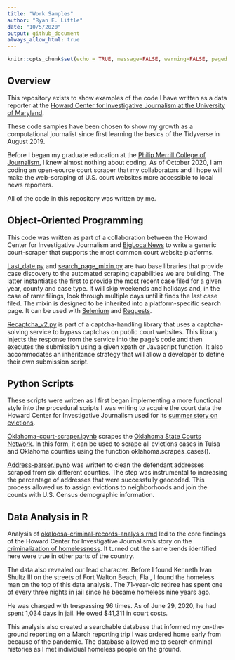 ```yaml
---
title: "Work Samples"
author: "Ryan E. Little"
date: "10/5/2020"
output: github_document
always_allow_html: true
---
```

```r
knitr::opts_chunk$set(echo = TRUE, message=FALSE, warning=FALSE, paged.print=TRUE)
```

## Overview

This repository exists to show examples of the code I have written as a data reporter at the [Howard Center for Investigative Journalism at the University of Maryland](https://merrill.umd.edu/about-merrill/signature-programs/the-howard-center-for-investigative-journalism/).

These code samples have been chosen to show my growth as a computational journalist since first learning the basics of the Tidyverse in August 2019.

Before I began my graduate education at the [Philip Merrill College of Journalism](https://merrill.umd.edu/), I knew almost nothing about coding. As of October 2020, I am coding an open-source court scraper that my collaborators and I hope will make the web-scraping of U.S. court websites more accessible to local news reporters.

All of the code in this repository was written by me.


## Object-Oriented Programming<a id="object"></a>

This code was written as part of a collaboration between the Howard Center for Investigative Journalism and [BigLocalNews](https://biglocalnews.org/#/login) to write a generic court-scraper that supports the most common court website platforms. 

[Last_date.py](https://github.com/ryanelittle/work_samples/blob/main/python-oop-coding/last_date.py) and [search_page_mixin.py](https://github.com/ryanelittle/work_samples/blob/main/python-oop-coding/search_page_mixin.py) are two base libraries that provide case discovery to the automated scraping capabilities we are building. The latter instantiates the first to provide the most recent case filed for a given year, county and case type. It will skip weekends and holidays and, in the case of rarer filings, look through multiple days until it finds the last case filed. The mixin is designed to be inherited into a platform-specific search page. It can be used with [Selenium](https://selenium-python.readthedocs.io/) and [Requests](https://requests.readthedocs.io/en/master/).

[Recaptcha_v2.py](https://github.com/ryanelittle/work_samples/blob/main/python-oop-coding/recaptcha_v2.py) is part of a captcha-handling library that uses a captcha-solving service to bypass captchas on public court websites. This library injects the response from the service into the page's code and then executes the submission using a given xpath or Javascript function. It also accommodates an inheritance strategy that will allow a developer to define their own submission script.

## Python Scripts<a id="python"></a>

These scripts were written as I first began implementing a more functional style into the procedural scripts I was writing to acquire the court data the Howard Center for Investigative Journalism used for its [summer story on evictions](https://www.usatoday.com/story/news/investigations/2020/09/02/cares-act-eviction-ban-confusion/5686217002/).

[Oklahoma-court-scraper.ipynb](https://github.com/ryanelittle/work_samples/blob/main/python-early-scripting/oklahoma-court-scraper.ipynb) scrapes the [Oklahoma State Courts Network](https://www.oscn.net/dockets/). In this form, it can be used to scrape all evictions cases in Tulsa and Oklahoma counties using the function oklahoma.scrapes_cases().

[Address-parser.ipynb](https://github.com/ryanelittle/work_samples/blob/main/python-early-scripting/address-parser.ipynb) was written to clean the defendant addresses scraped from six different counties. The step was instrumental to increasing the percentage of addresses that were successfully geocoded. This process allowed us to assign evictions to neighborhoods and join the counts with U.S. Census demographic information.

## Data Analysis in R<a id="data"></a>

Analysis of [okaloosa-criminal-records-analysis.rmd](https://github.com/ryanelittle/work_samples/blob/main/data-analysis-in-r/okaloosa-criminal-records-analysis.Rmd) led to the core findings of the Howard Center for Investigative Journalism's story on the [criminalization of homelessness](https://apnews.com/article/571a8646896ed0d12f3fe7ca3b1d064d). It turned out the same trends identified here were true in other parts of the country.

The data also revealed our lead character. Before I found Kenneth Ivan Shultz III on the streets of Fort Walton Beach, Fla., I found the homeless man on the top of this data analysis. The 71-year-old retiree has spent one of every three nights in jail since he became homeless nine years ago.

He was charged with trespassing 96 times. As of June 29, 2020, he had spent 1,034 days in jail. He owed $41,311 in court costs.

This analysis also created a searchable database that informed my on-the-ground reporting on a March reporting trip I was ordered home early from because of the pandemic. The database allowed me to search criminal histories as I met individual homeless people on the ground.



